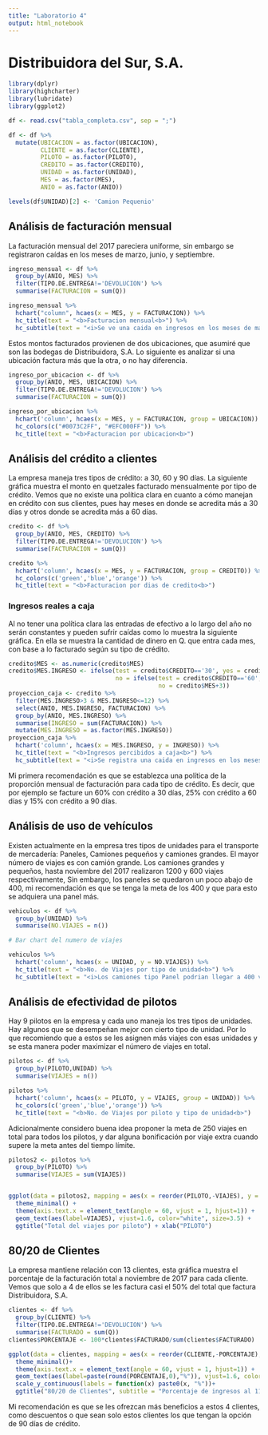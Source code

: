 ---
title: "Laboratorio 4"
output: html_notebook
---

# Distribuidora del Sur, S.A.

```{r importing data and packages, eval=TRUE, echo=FALSE, message=FALSE, results='hide'}
library(dplyr)
library(highcharter)
library(lubridate)
library(ggplot2)

df <- read.csv("tabla_completa.csv", sep = ";")
```


```{r Data cleaning, eval=TRUE, echo=FALSE, message=FALSE, results='hide'}
df <- df %>% 
  mutate(UBICACION = as.factor(UBICACION),
         CLIENTE = as.factor(CLIENTE),
         PILOTO = as.factor(PILOTO),
         CREDITO = as.factor(CREDITO),
         UNIDAD = as.factor(UNIDAD),
         MES = as.factor(MES),
         ANIO = as.factor(ANIO))

levels(df$UNIDAD)[2] <- 'Camion Pequenio'
```

## Análisis de facturación mensual

La facturación mensual del 2017 pareciera uniforme, sin embargo se registraron caídas en los meses de marzo, junio, y septiembre.
```{r}
ingreso_mensual <- df %>% 
  group_by(ANIO, MES) %>% 
  filter(TIPO.DE.ENTREGA!='DEVOLUCION') %>% 
  summarise(FACTURACION = sum(Q))

ingreso_mensual %>% 
  hchart("column", hcaes(x = MES, y = FACTURACION)) %>% 
  hc_title(text = "<b>Facturacion mensual<b>") %>% 
  hc_subtitle(text = "<i>Se ve una caida en ingresos en los meses de marzo, junio y septiembre del 2017<i>")
```
Estos montos facturados provienen de dos ubicaciones, que asumiré que son las bodegas de Distribuidora, S.A. Lo siguiente es analizar si una ubicación factura más que la otra, o no hay diferencia.

```{r}
ingreso_por_ubicacion <- df %>% 
  group_by(ANIO, MES, UBICACION) %>%
  filter(TIPO.DE.ENTREGA!='DEVOLUCION') %>% 
  summarise(FACTURACION = sum(Q))

ingreso_por_ubicacion %>% 
  hchart('column', hcaes(x = MES, y = FACTURACION, group = UBICACION)) %>%
  hc_colors(c("#0073C2FF", "#EFC000FF")) %>% 
  hc_title(text = "<b>Facturacion por ubicacion<b>")
```


## Análisis del crédito a clientes

La empresa maneja tres tipos de crédito: a 30, 60 y 90 días. La siguiente gráfica muestra el monto en quetzales facturado mensualmente por tipo de crédito. Vemos que no existe una política clara en cuanto a cómo manejan en crédito con sus clientes, pues hay meses en donde se acredita más a 30 días y otros donde se acredita más a 60 días.

```{r}
credito <- df %>% 
  group_by(ANIO, MES, CREDITO) %>%
  filter(TIPO.DE.ENTREGA!='DEVOLUCION') %>% 
  summarise(FACTURACION = sum(Q))

credito %>% 
  hchart('column', hcaes(x = MES, y = FACTURACION, group = CREDITO)) %>%
  hc_colors(c('green','blue','orange')) %>% 
  hc_title(text = "<b>Facturacion por dias de credito<b>")
```

### Ingresos reales a caja

Al no tener una política clara las entradas de efectivo a lo largo del año no serán constantes y pueden sufrir caídas como lo muestra la siguiente gráfica. En ella se muestra la cantidad de dinero en Q. que entra cada mes, con base a lo facturado según su tipo de crédito.

```{r}
credito$MES <- as.numeric(credito$MES)
credito$MES.INGRESO <- ifelse(test = credito$CREDITO=='30', yes = credito$MES+1,
                              no = ifelse(test = credito$CREDITO=='60', yes = credito$MES+2,
                                          no = credito$MES+3))
proyeccion_caja <- credito %>% 
  filter(MES.INGRESO>3 & MES.INGRESO<=12) %>% 
  select(ANIO, MES.INGRESO, FACTURACION) %>% 
  group_by(ANIO, MES.INGRESO) %>% 
  summarise(INGRESO = sum(FACTURACION)) %>% 
  mutate(MES.INGRESO = as.factor(MES.INGRESO))
proyeccion_caja %>%
  hchart('column', hcaes(x = MES.INGRESO, y = INGRESO)) %>% 
  hc_title(text = "<b>Ingresos percibidos a caja<b>") %>% 
  hc_subtitle(text = "<i>Se registra una caida en ingresos en los meses de mayo y septiembre<i>")
```


Mi primera recomendación es que se establezca una política de la proporción mensual de facturación para cada tipo de crédito. Es decir, que por ejemplo se facture un 60% con crédito a 30 días, 25% con crédito a 60 días y 15% con crédito a 90 días.


## Análisis de uso de vehículos

Existen actualmente en la empresa tres tipos de unidades para el transporte de mercadería: Paneles, Camiones pequeños y camiones grandes. El mayor número de viajes es con camión grande. Los camiones grandes y pequeños, hasta noviembre del 2017 realizaron 1200 y 600 viajes respectivamente, Sin embargo, los paneles se quedaron un poco abajo de 400, mi recomendación es que se tenga la meta de los 400 y que para esto se adquiera una panel más.

```{r}
vehiculos <- df %>% 
  group_by(UNIDAD) %>% 
  summarise(NO.VIAJES = n())

# Bar chart del numero de viajes

vehiculos %>%
  hchart('column', hcaes(x = UNIDAD, y = NO.VIAJES)) %>% 
  hc_title(text = "<b>No. de Viajes por tipo de unidad<b>") %>% 
  hc_subtitle(text = "<i>Los camiones tipo Panel podrian llegar a 400 viajes<i>")
```

## Análisis de efectividad de pilotos

Hay 9 pilotos en la empresa y cada uno maneja los tres tipos de unidades. Hay algunos que se desempeñan mejor con cierto tipo de unidad. Por lo que recomiendo que a estos se les asignen más viajes con esas unidades y se esta manera poder maximizar el número de viajes en total.

```{r}
pilotos <- df %>% 
  group_by(PILOTO,UNIDAD) %>% 
  summarise(VIAJES = n())

pilotos %>% 
  hchart('column', hcaes(x = PILOTO, y = VIAJES, group = UNIDAD)) %>%
  hc_colors(c('green','blue','orange')) %>% 
  hc_title(text = "<b>No. de Viajes por piloto y tipo de unidad<b>")
```

Adicionalmente considero buena idea proponer la meta de 250 viajes en total para todos los pilotos, y dar alguna bonificación por viaje extra cuando supere la meta antes del tiempo límite.

```{r}
pilotos2 <- pilotos %>% 
  group_by(PILOTO) %>% 
  summarise(VIAJES = sum(VIAJES))


ggplot(data = pilotos2, mapping = aes(x = reorder(PILOTO,-VIAJES), y = VIAJES)) + geom_bar(stat = 'identity', fill='blue') +
  theme_minimal() +
  theme(axis.text.x = element_text(angle = 60, vjust = 1, hjust=1)) +
  geom_text(aes(label=VIAJES), vjust=1.6, color="white", size=3.5) +
  ggtitle("Total del viajes por piloto") + xlab("PILOTO")
```

## 80/20 de Clientes

La empresa mantiene relación con 13 clientes, esta gráfica muestra el porcentaje de la facturación total a noviembre de 2017 para cada cliente. Vemos que solo a 4 de ellos se les factura casi el 50% del total que factura Distribuidora, S.A.
```{r}
clientes <- df %>% 
  group_by(CLIENTE) %>% 
  filter(TIPO.DE.ENTREGA!='DEVOLUCION') %>% 
  summarise(FACTURADO = sum(Q))
clientes$PORCENTAJE <- 100*clientes$FACTURADO/sum(clientes$FACTURADO)

ggplot(data = clientes, mapping = aes(x = reorder(CLIENTE,-PORCENTAJE), y = PORCENTAJE)) + geom_bar(stat = 'identity',fill='pink')+
  theme_minimal()+
  theme(axis.text.x = element_text(angle = 60, vjust = 1, hjust=1)) +
  geom_text(aes(label=paste(round(PORCENTAJE,0),"%")), vjust=1.6, color="black", size=3.5)+
  scale_y_continuous(labels = function(x) paste0(x, "%"))+
  ggtitle("80/20 de Clientes", subtitle = "Porcentaje de ingresos al 11/2017") + xlab("CLIENTE")
```

Mi recomendación es que se les ofrezcan más beneficios a estos 4 clientes, como descuentos o que sean solo estos clientes los que tengan la opción de 90 días de crédito.

